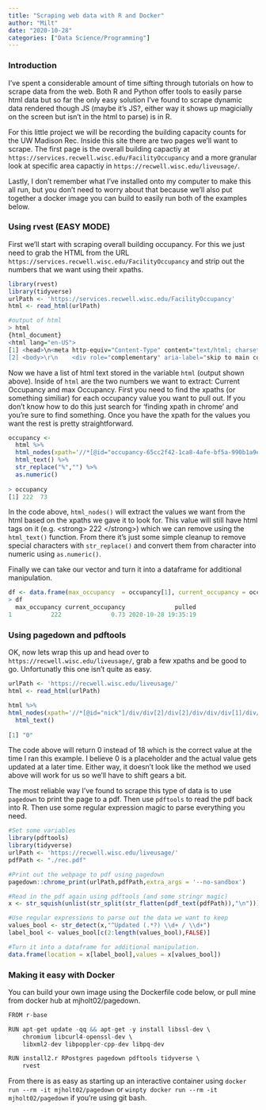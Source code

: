 ```yaml
---
title: "Scraping web data with R and Docker"
author: "Milt"
date: "2020-10-28"
categories: ["Data Science/Programming"]
---
```


### Introduction

I've spent a considerable amount of time sifting through tutorials on how to scrape data from the web. Both R and Python offer tools to easily parse html data but so far the only easy solution I've found to scrape dynamic data rendered though JS (maybe it's JS?, either way it shows up magicially on the screen but isn't in the html to parse) is in R.

For this little project we will be recording the building capacity counts for the UW Madison Rec. Inside this site there are two pages we'll want to scrape. The first page is the overall building capactiy at `https://services.recwell.wisc.edu/FacilityOccupancy` and a more granular look at specific area capactiy in `https://recwell.wisc.edu/liveusage/`.

Lastly, I don't remember what I've installed onto my computer to make this all run, but you don't need to worry about that because we'll also put together a docker image you can build to easily run both of the examples below.

### Using rvest (EASY MODE)

First we'll start with scraping overall building occupancy. For this we just need to grab the HTML from the URL `https://services.recwell.wisc.edu/FacilityOccupancy` and strip out the numbers that we want using their xpaths.

``` r
library(rvest)
library(tidyverse)
urlPath <- 'https://services.recwell.wisc.edu/FacilityOccupancy'
html <- read_html(urlPath) 

#output of html
> html
{html_document}  
<html lang="en-US">
[1] <head>\n<meta http-equiv="Content-Type" content="text/html; charset=UTF-8">\n<link rel="icon" href="~/favicon.ico">\n<meta charset="utf-8">\n<meta name="v 
[2] <body>\r\n    <div role="complementary" aria-label="skip to main content"><a id="skipLink" class="skip-main" tabindex="1" onclick="$('#mainContent').find( 
```

Now we have a list of html text stored in the variable `html` (output shown above). Inside of `html` are the two numbers we want to extract: Current Occupancy and max Occupancy. First you need to find the xpaths (or something similiar) for each occupancy value you want to pull out. If you don't know how to do this just search for 'finding xpath in chrome' and you're sure to find something. Once you have the xpath for the values you want the rest is pretty straightforward.

``` r
occupancy <- 
  html %>%
  html_nodes(xpath='//*[@id="occupancy-65cc2f42-1ca8-4afe-bf5a-990b1a9e4111"]/div[2]/p[3]/strong | //*[@id="occupancy-65cc2f42-1ca8-4afe-bf5a-990b1a9e4111"]/div[2]/p[1]/strong') %>%
  html_text() %>% 
  str_replace("%","") %>% 
  as.numeric() 
  
> occupancy
[1] 222  73
```

In the code above, `html_nodes()` will extract the values we want from the html based on the xpaths we gave it to look for. This value will still have html tags on it (e.g. \<strong\> 222 \</strong\>) which we can remove using the `html_text()` function. From there it's just some simple cleanup to remove special characters with `str_replace()` and convert them from character into numeric using `as.numeric()`.

Finally we can take our vector and turn it into a dataframe for additional manipulation.

``` r
df <- data.frame(max_occupancy  = occupancy[1], current_occupancy = occupancy[2]/100, pulled = Sys.time())
> df
  max_occupancy current_occupancy              pulled
1           222              0.73 2020-10-28 19:35:19
```

### Using pagedown and pdftools

OK, now lets wrap this up and head over to `https://recwell.wisc.edu/liveusage/`, grab a few xpaths and be good to go. Unfortunatly this one isn't quite as easy.

``` r
urlPath <- 'https://recwell.wisc.edu/liveusage/'
html <- read_html(urlPath)

html %>%
html_nodes(xpath='//*[@id="nick"]/div/div[2]/div[2]/div/div/div[1]/div/div[2]/p[2]/span[1]') %>%
  html_text()
  
[1] "0"
```

The code above will return 0 instead of 18 which is the correct value at the time I ran this example. I believe 0 is a placeholder and the actual value gets updated at a later time. Either way, it doesn't look like the method we used above will work for us so we'll have to shift gears a bit.

The most reliable way I've found to scrape this type of data is to use `pagedown` to print the page to a pdf. Then use `pdftools` to read the pdf back into R. Then use some regular expression magic to parse everything you need.

``` r
#Set some variables
library(pdftools)
library(tidyverse)
urlPath <- 'https://recwell.wisc.edu/liveusage/'
pdfPath <- "./rec.pdf"

#Print out the webpage to pdf using pagedown
pagedown::chrome_print(urlPath,pdfPath,extra_args = '--no-sandbox')

#Read in the pdf again using pdftools (and some stringr magic)
x <- str_squish(unlist(str_split(str_flatten(pdf_text(pdfPath)),"\n")))

#Use regular expressions to parse out the data we want to keep
values_bool <- str_detect(x,"^Updated (.*?) \\d+ / \\d+")
label_bool <- values_bool[c(2:length(values_bool),FALSE)]

#Turn it into a dataframe for additional manipulation.
data.frame(location = x[label_bool],values = x[values_bool])
```

### Making it easy with Docker

You can build your own image using the Dockerfile code below, or pull mine from docker hub at mjholt02/pagedown.

``` r
FROM r-base

RUN apt-get update -qq && apt-get -y install libssl-dev \
    chromium libcurl4-openssl-dev \ 
    libxml2-dev libpoppler-cpp-dev libpq-dev

RUN install2.r RPostgres pagedown pdftools tidyverse \ 
    rvest
```

From there is as easy as starting up an interactive container using `docker run --rm -it mjholt02/pagedown` or `winpty docker run --rm -it mjholt02/pagedown` if you're using git bash.
